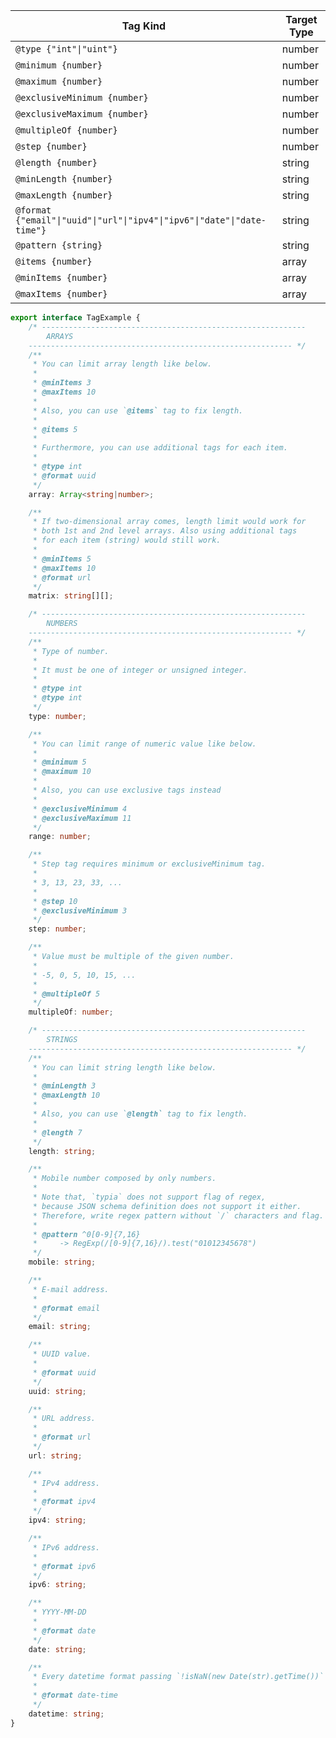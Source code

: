 Tag Kind | Target Type
------------|-----------------
`@type {"int"\|"uint"}` | number
`@minimum {number}` | number
`@maximum {number}` | number
`@exclusiveMinimum {number}` | number
`@exclusiveMaximum {number}` | number
`@multipleOf {number}` | number
`@step {number}` | number
`@length {number}` | string
`@minLength {number}` | string
`@maxLength {number}` | string
`@format {"email"\|"uuid"\|"url"\|"ipv4"\|"ipv6"\|"date"\|"date-time"}` | string
`@pattern {string}` | string
`@items {number}` | array
`@minItems {number}` | array
`@maxItems {number}` | array

```typescript
export interface TagExample {
    /* -----------------------------------------------------------
        ARRAYS
    ----------------------------------------------------------- */
    /**
     * You can limit array length like below.
     * 
     * @minItems 3
     * @maxItems 10
     * 
     * Also, you can use `@items` tag to fix length.
     * 
     * @items 5
     * 
     * Furthermore, you can use additional tags for each item.
     * 
     * @type int
     * @format uuid
     */
    array: Array<string|number>;

    /**
     * If two-dimensional array comes, length limit would work for 
     * both 1st and 2nd level arrays. Also using additional tags 
     * for each item (string) would still work.
     * 
     * @minItems 5
     * @maxItems 10
     * @format url
     */
    matrix: string[][];

    /* -----------------------------------------------------------
        NUMBERS
    ----------------------------------------------------------- */
    /**
     * Type of number.
     * 
     * It must be one of integer or unsigned integer.
     * 
     * @type int
     * @type int
     */
    type: number;

    /**
     * You can limit range of numeric value like below.
     * 
     * @minimum 5
     * @maximum 10
     * 
     * Also, you can use exclusive tags instead
     * 
     * @exclusiveMinimum 4
     * @exclusiveMaximum 11
     */
    range: number;

    /**
     * Step tag requires minimum or exclusiveMinimum tag.
     * 
     * 3, 13, 23, 33, ...
     * 
     * @step 10
     * @exclusiveMinimum 3
     */
    step: number;

    /**
     * Value must be multiple of the given number.
     * 
     * -5, 0, 5, 10, 15, ...
     * 
     * @multipleOf 5
     */
    multipleOf: number;

    /* -----------------------------------------------------------
        STRINGS
    ----------------------------------------------------------- */
    /**
     * You can limit string length like below.
     * 
     * @minLength 3
     * @maxLength 10
     * 
     * Also, you can use `@length` tag to fix length.
     * 
     * @length 7
     */
    length: string;

    /**
     * Mobile number composed by only numbers.
     * 
     * Note that, `typia` does not support flag of regex,
     * because JSON schema definition does not support it either.
     * Therefore, write regex pattern without `/` characters and flag.
     * 
     * @pattern ^0[0-9]{7,16} 
     *     -> RegExp(/[0-9]{7,16}/).test("01012345678")
     */
    mobile: string;

    /**
     * E-mail address.
     * 
     * @format email
     */
    email: string;

    /**
     * UUID value.
     * 
     * @format uuid
     */
    uuid: string;

    /**
     * URL address.
     * 
     * @format url
     */
    url: string;

    /**
     * IPv4 address.
     * 
     * @format ipv4
     */
    ipv4: string;

    /**
     * IPv6 address.
     * 
     * @format ipv6
     */
    ipv6: string;

    /**
     * YYYY-MM-DD
     *
     * @format date
     */
    date: string;

    /**
     * Every datetime format passing `!isNaN(new Date(str).getTime())`
     *
     * @format date-time
     */
    datetime: string;
}